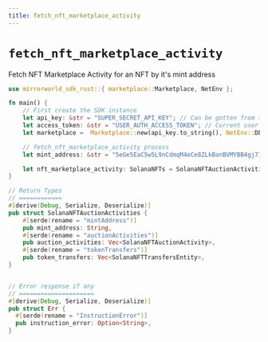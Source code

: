 ```yaml
---
title: fetch_nft_marketplace_activity
---
```


# `fetch_nft_marketplace_activity`
Fetch NFT Marketplace Activity for an NFT by it's mint address

```rust
use mirrorworld_sdk_rust::{ marketplace::Marketplace, NetEnv };

fn main() {
    // First create the SDK instance
    let api_key: &str = "SUPER_SECRET_API_KEY"; // Can be gotten from the developer dashboard
    let access_token: &str = "USER_AUTH_ACCESS_TOKEN"; // Current user's auth token
    let marketplace =  Marketplace::new(api_key.to_string(), NetEnv::DEVNET, access_token.to_string());

    // fetch_nft_marketplace_activity process
    let mint_address: &str = "5eGe5EaC5w5L9nCdmqM4eCe8ZLkBanBVMYBB4gj71qg";

    let nft_marketplace_activity: SolanaNFTs = SolanaNFTAuctionActivities.fetch_nft_marketplace_activity(mint_address).await.unwrap();
}

// Return Types
// ============
#[derive(Debug, Serialize, Deserialize)]
pub struct SolanaNFTAuctionActivities {
    #[serde(rename = "mintAddress")]
    pub mint_address: String,
    #[serde(rename = "auctionActivities")]
    pub auction_activities: Vec<SolanaNFTAuctionActivity>,
    #[serde(rename = "tokenTransfers")]
    pub token_transfers: Vec<SolanaNFTTransfersEntity>,
}


// Error response if any
// =====================
#[derive(Debug, Serialize, Deserialize)]
pub struct Err {
  #[serde(rename = "InstructionError")]
  pub instruction_error: Option<String>,
}
```
